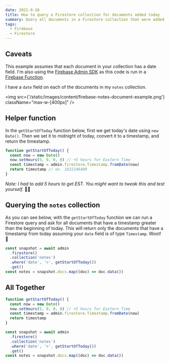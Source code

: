 ```yaml
---
date: 2021-9-10
title: How to query a Firestore collection for documents added today
summary: Query all documents in a Firestore collection that were added today
tags:
  - Firebase
  - Firestore
---
```


## Caveats

This example assumes that each document in your collection has a date field. I'm also using the [Firebase Admin SDK](https://firebase.google.com/docs/admin/setup) as this code is run in a [Firebase Function](https://firebase.google.com/docs/functions).

I have a `date` field on each of the documents in my `notes` collection.

<img src={'/static/images/content/firebase-notes-document-example.png'} className="max-w-[400px]" />

## Helper function

In the `getStartOfToday` function below, first we get today's date using `new Date()`. Then we set it to midnight of today, convert it to a timestamp, and return the timestamp.

```jsx
function getStartOfToday() {
  const now = new Date()
  now.setHours(5, 0, 0, 0) // +5 hours for Eastern Time
  const timestamp = admin.firestore.Timestamp.fromDate(now)
  return timestamp // ex. 1631246400
}
```

_Note: I had to add 5 hours to get EST. You might want to tweak this and test yourself._ 🤷‍♂️

## Querying the `notes` collection

As you can see below, with the `getStartOfToday` function we can run a Firestore query and ask for all documents that have a timestamp greater than the beginning of today. This will return only the documents that have a timestamp from today assuming your `date` field is of type `Timestamp`. Woot! 🎊

```jsx
const snapshot = await admin
  .firestore()
  .collection('notes')
  .where('date', '>', getStartOfToday())
  .get()
const notes = snapshot.docs.map((doc) => doc.data())
```

## All Together

```jsx
function getStartOfToday() {
  const now = new Date()
  now.setHours(5, 0, 0, 0) // +5 hours for Eastern Time
  const timestamp = admin.firestore.Timestamp.fromDate(now)
  return timestamp
}

const snapshot = await admin
  .firestore()
  .collection('notes')
  .where('date', '>', getStartOfToday())
  .get()
const notes = snapshot.docs.map((doc) => doc.data())
```
